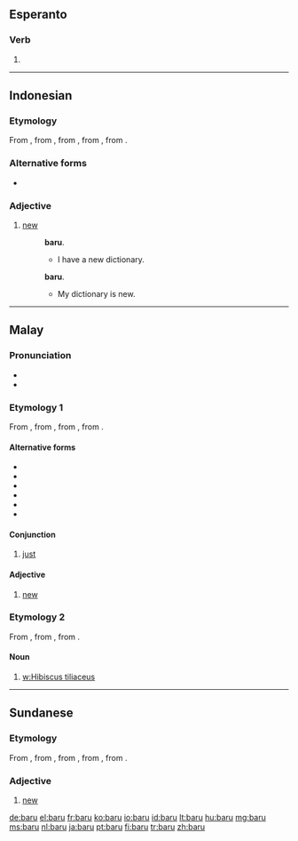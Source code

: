 ==Esperanto==

===Verb===
{{head|eo}}

# {{eo-form of|bar|u}}

----

==Indonesian==

===Etymology===
From {{etyl|ms|id}} {{term|baru|lang=ms}}, from {{proto|Malayic|baharu|lang=id}}, from {{proto|Western Malayo-Polynesian|(ma-)baqəʀu|lang=id}}, from {{proto|Malayo-Polynesian|(ma-)baqəʀu|lang=id}}, from {{proto|Austronesian|(ma-)baqəʀuh|lang=id}}.

===Alternative forms===
* {{l|id|baharu}}

===Adjective===
{{head|id|adjective}}

# [[new]] {{gloss|recently made or created}}
#: {{l|id|saya|Saya}} {{l|id|punya}} {{l|id|kamus}} '''baru'''.
#:* I have a new dictionary.
#: {{l|id|kamus|Kamus}} {{l|id|saya}} {{l|id|adalah}} '''baru'''.
#:* My dictionary is new.

----

==Malay==

===Pronunciation===
* {{IPA|/baru/|lang=ms}}
* {{rhymes|aru|ru|u|lang=ms}}

===Etymology 1===
From {{proto|Malayic|baharu|lang=ms}}, from {{proto|Western Malayo-Polynesian|(ma-)baqəʀu|lang=ms}}, from {{proto|Malayo-Polynesian|(ma-)baqəʀu|lang=ms}}, from {{proto|Austronesian|(ma-)baqəʀuh|lang=ms}}.

====Alternative forms====
* {{l|ms|baharu}}
* {{l|ms|bahru}}
* {{l|ms|bharu}}
* {{l|ms|بهارو|sc=Arab}}
* {{l|ms|بارو|sc=Arab}}
* {{l|ms|بهرو|sc=Arab}}

====Conjunction====
{{head|ms|conjunction}}

# [[just]] {{gloss|recently}}

====Adjective====
{{head|ms|adjective}}

# [[new]] {{gloss|recently made or created}}

===Etymology 2===
From {{proto|Malayic|baru|lang=ms}}, from {{proto|Western Malayo-Polynesian|baʀu|lang=ms}}, from {{proto|Malayo-Polynesian|baʀu|lang=ms}}.

====Noun====
{{head|ms|noun}}

# [[w:Hibiscus tiliaceus]]

----

==Sundanese==

===Etymology===
From {{etyl|ms|su}} {{term|baharu|lang=ms}}, from {{proto|Malayic|baharu|lang=su}}, from {{proto|Western Malayo-Polynesian|(ma-)baqəʀu|lang=su}}, from {{proto|Malayo-Polynesian|(ma-)baqəʀu|lang=su}}, from {{proto|Austronesian|(ma-)baqəʀuh|lang=su}}.

===Adjective===
{{head|su|adjective}}

# [[new]] {{gloss|recently made or created}}

[[de:baru]]
[[el:baru]]
[[fr:baru]]
[[ko:baru]]
[[io:baru]]
[[id:baru]]
[[lt:baru]]
[[hu:baru]]
[[mg:baru]]
[[ms:baru]]
[[nl:baru]]
[[ja:baru]]
[[pt:baru]]
[[fi:baru]]
[[tr:baru]]
[[zh:baru]]